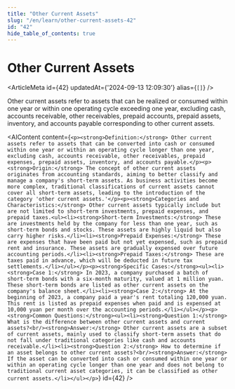 ```yaml
---
title: "Other Current Assets"
slug: "/en/learn/other-current-assets-42"
id: "42"
hide_table_of_contents: true
---
```



# Other Current Assets

<ArticleMeta id={42} updatedAt={'2024-09-13 12:09:30'} alias={`[]`} />
<div className='border-solid border-b border-t-0 my-4 border-[var(--ifm-color-gray-300)]' />

Other current assets refer to assets that can be realized or consumed within one year or within one operating cycle exceeding one year, excluding cash, accounts receivable, other receivables, prepaid accounts, prepaid assets, inventory, and accounts payable corresponding to other current assets.

<AIContent content={`<p><strong>Definition:</strong> Other current assets refer to assets that can be converted into cash or consumed within one year or within an operating cycle longer than one year, excluding cash, accounts receivable, other receivables, prepaid expenses, prepaid assets, inventory, and accounts payable.</p><p><strong>Origin:</strong> The concept of other current assets originates from accounting standards, aiming to better classify and manage a company's short-term assets. As business activities become more complex, traditional classifications of current assets cannot cover all short-term assets, leading to the introduction of the category 'other current assets.'</p><p><strong>Categories and Characteristics:</strong> Other current assets typically include but are not limited to short-term investments, prepaid expenses, and prepaid taxes.<ul><li><strong>Short-term Investments:</strong> These are investments held by the company for less than one year, such as short-term bonds and stocks. These assets are highly liquid but also carry higher risks.</li><li><strong>Prepaid Expenses:</strong> These are expenses that have been paid but not yet expensed, such as prepaid rent and insurance. These assets are gradually expensed over future accounting periods.</li><li><strong>Prepaid Taxes:</strong> These are taxes paid in advance, which will be deducted in future tax settlements.</li></ul></p><p><strong>Specific Cases:</strong><ul><li><strong>Case 1:</strong> In 2023, a company purchased a batch of short-term bonds with a six-month maturity, valued at 1 million yuan. These short-term bonds are listed as other current assets on the company's balance sheet.</li><li><strong>Case 2:</strong> At the beginning of 2023, a company paid a year's rent totaling 120,000 yuan. This rent is listed as prepaid expenses when paid and is expensed at 10,000 yuan per month over the accounting periods.</li></ul></p><p><strong>Common Questions:</strong><ul><li><strong>Question 1:</strong> What is the difference between other current assets and current assets?<br/><strong>Answer:</strong> Other current assets are a subset of current assets, mainly used to classify short-term assets that do not fall under traditional categories like cash and accounts receivable.</li><li><strong>Question 2:</strong> How to determine if an asset belongs to other current assets?<br/><strong>Answer:</strong> If the asset can be converted into cash or consumed within one year or within an operating cycle longer than one year and does not belong to traditional current asset categories, it can be classified as other current assets.</li></ul></p>`} id={42} />
